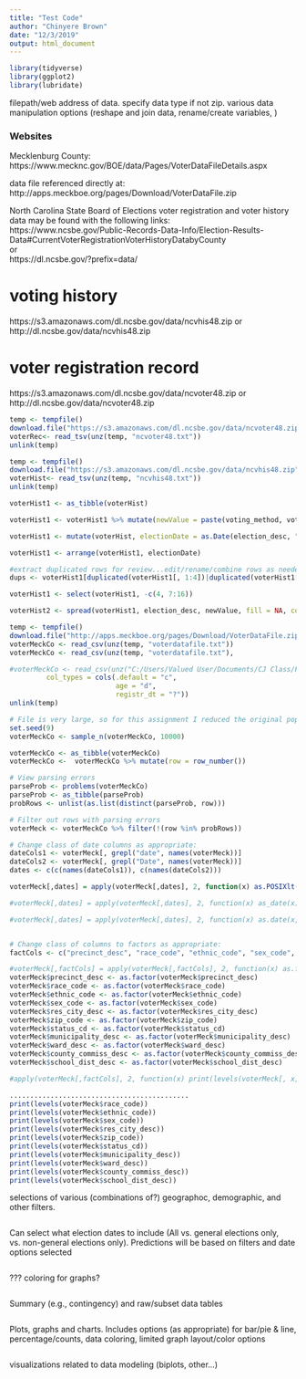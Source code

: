 ---
title: "Test Code"
author: "Chinyere Brown"
date: "12/3/2019"
output: html_document
---

```{r setup, eval=TRUE, echo=TRUE}
library(tidyverse)
library(ggplot2)
library(lubridate)
```

filepath/web address of data. specify data type if not zip. various data manipulation options (reshape and join data, rename/create variables, )  
  
### Websites  
Mecklenburg County:
https://www.mecknc.gov/BOE/data/Pages/VoterDataFileDetails.aspx  
  
data file referenced directly at:  
http://apps.meckboe.org/pages/Download/VoterDataFile.zip  
  
North Carolina State Board of Elections voter registration and voter history data may be found with the following links:  
https://www.ncsbe.gov/Public-Records-Data-Info/Election-Results-Data#CurrentVoterRegistrationVoterHistoryDatabyCounty  
or  
https://dl.ncsbe.gov/?prefix=data/  

# voting history
https://s3.amazonaws.com/dl.ncsbe.gov/data/ncvhis48.zip
or
http://dl.ncsbe.gov/data/ncvhis48.zip

# voter registration record
https://s3.amazonaws.com/dl.ncsbe.gov/data/ncvoter48.zip
or
http://dl.ncsbe.gov/data/ncvoter48.zip


```{r getStateData, eval=TRUE, echo=TRUE}
temp <- tempfile()
download.file("https://s3.amazonaws.com/dl.ncsbe.gov/data/ncvoter48.zip",temp)
voterRec<- read_tsv(unz(temp, "ncvoter48.txt"))
unlink(temp)

temp <- tempfile()
download.file("https://s3.amazonaws.com/dl.ncsbe.gov/data/ncvhis48.zip",temp)
voterHist<- read_tsv(unz(temp, "ncvhis48.txt"))
unlink(temp)

voterHist1 <- as_tibble(voterHist)

voterHist1 <- voterHist1 %>% mutate(newValue = paste(voting_method, voted_party_cd, voted_party_desc, pct_label, pct_description, ncid, voted_county_id, voted_county_desc, vtd_label, vtd_description, sep = "|"))

voterHist1 <- mutate(voterHist, electionDate = as.Date(election_desc, "%m/%d/%Y"))

voterHist1 <- arrange(voterHist1, electionDate)

#extract duplicated rows for review...edit/rename/combine rows as needed
dups <- voterHist1[duplicated(voterHist1[, 1:4])|duplicated(voterHist1[, 1:4], fromLast=TRUE),]

voterHist1 <- select(voterHist1, -c(4, 7:16))

voterHist2 <- spread(voterHist1, election_desc, newValue, fill = NA, convert = FALSE)
```

```{r getCountyData}
temp <- tempfile()
download.file("http://apps.meckboe.org/pages/Download/VoterDataFile.zip",temp)
voterMeckCo <- read_csv(unz(temp, "voterdatafile.txt"))
voterMeckCo <- read_csv(unz(temp, "voterdatafile.txt"),

#voterMeckCo <- read_csv(unz("C:/Users/Valued User/Documents/CJ Class/FinalProj/VoterDataFile.zip","voterdatafile.txt"),
         col_types = cols(.default = "c", 
                          age = "d", 
                          registr_dt = "?"))
unlink(temp)

# File is very large, so for this assignment I reduced the original population of data down to a random sample of 10,000 records.
set.seed(9)
voterMeckCo <- sample_n(voterMeckCo, 10000)

voterMeckCo <- as_tibble(voterMeckCo)
voterMeckCo <-  voterMeckCo %>% mutate(row = row_number())

# View parsing errors
parseProb <- problems(voterMeckCo)
parseProb <- as_tibble(parseProb)
probRows <- unlist(as.list(distinct(parseProb, row)))

# Filter out rows with parsing errors 
voterMeck <- voterMeckCo %>% filter(!(row %in% probRows))

# Change class of date columns as appropriate:
dateCols1 <- voterMeck[, grepl("date", names(voterMeck))]
dateCols2 <- voterMeck[, grepl("Date", names(voterMeck))]
dates <- c(c(names(dateCols1)), c(names(dateCols2)))

voterMeck[,dates] = apply(voterMeck[,dates], 2, function(x) as.POSIXlt(x, format = "%m/%d/%Y"))

#voterMeck[,dates] = apply(voterMeck[,dates], 2, function(x) as_date(x))

#voterMeck[,dates] = apply(voterMeck[,dates], 2, function(x) as.date(x, format = "%m/%d/%Y"))


# Change class of columns to factors as appropriate:
factCols <- c("precinct_desc", "race_code", "ethnic_code", "sex_code", "res_city_desc", "zip_code", "status_cd", "municipality_desc", "ward_desc", "county_commiss_desc", "school_dist_desc")

#voterMeck[,factCols] = apply(voterMeck[,factCols], 2, function(x) as.factor(x))
voterMeck$precinct_desc <- as.factor(voterMeck$precinct_desc)
voterMeck$race_code <- as.factor(voterMeck$race_code)
voterMeck$ethnic_code <- as.factor(voterMeck$ethnic_code)
voterMeck$sex_code <- as.factor(voterMeck$sex_code)
voterMeck$res_city_desc <- as.factor(voterMeck$res_city_desc)
voterMeck$zip_code <- as.factor(voterMeck$zip_code)
voterMeck$status_cd <- as.factor(voterMeck$status_cd)
voterMeck$municipality_desc <- as.factor(voterMeck$municipality_desc)
voterMeck$ward_desc <- as.factor(voterMeck$ward_desc)
voterMeck$county_commiss_desc <- as.factor(voterMeck$county_commiss_desc)
voterMeck$school_dist_desc <- as.factor(voterMeck$school_dist_desc)

#apply(voterMeck[,factCols], 2, function(x) print(levels(voterMeck[, x])))

............................................
print(levels(voterMeck$race_code))
print(levels(voterMeck$ethnic_code))
print(levels(voterMeck$sex_code))
print(levels(voterMeck$res_city_desc))
print(levels(voterMeck$zip_code))
print(levels(voterMeck$status_cd))
print(levels(voterMeck$municipality_desc))
print(levels(voterMeck$ward_desc))
print(levels(voterMeck$county_commiss_desc))
print(levels(voterMeck$school_dist_desc))
```

selections of various (combinations of?) geographoc, demographic, and other filters.
```{r setFilters, eval=TRUE, echo=TRUE}

```

Can select what election dates to include (All vs. general elections only, vs. non-general elections only). Predictions will be based on filters and date options selected
```{r setDates, eval=TRUE, echo=TRUE}

```

??? coloring for graphs?
```{r setAes, eval=TRUE, echo=TRUE}

```

Summary (e.g., contingency) and raw/subset data tables
```{r allTables, eval=TRUE, echo=TRUE}

```

Plots, graphs and charts. Includes options (as appropriate) for bar/pie & line, percentage/counts, data coloring, limited graph layout/color options
```{r graphs, eval=TRUE, echo=TRUE}

```

visualizations related to data modeling (biplots, other...)
```{r modelviz, eval=TRUE, echo=TRUE}

```

